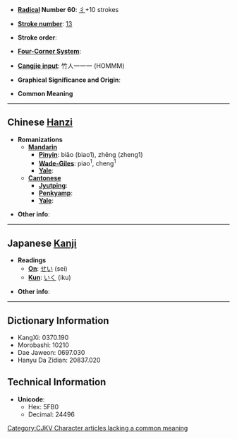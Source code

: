 * '''[[Wiktionary:Chinese radical index| Radical]] Number 60''': [[Wiktionary:Chinese radical index 彳|彳]]+10 strokes

* '''[[Wiktionary:Chinese total strokes index|Stroke number]]''': [[Wiktionary:Chinese total strokes index 13|13]]

* '''Stroke order''': 

* '''[[Wiktionary:Chinese four corner index|Four-Corner System]]''': 

* '''[[Wiktionary:Chinese Cangjie index|Cangjie input]]''': 竹人一一一 (HOMMM)

* '''Graphical Significance and Origin''': 

* '''Common Meaning''' [[Category:CJKV Character articles lacking a common meaning]]

----

== Chinese [[Hanzi]] ==

* '''Romanizations'''
** '''[[Mandarin]]'''
*** '''[[Pinyin]]''': biāo (biao1), zhēng (zheng1)
*** '''[[Wade-Giles]]''': piao<sup>1</sup>, cheng<sup>1</sup>
*** '''[[Yale]]''': 
** '''[[Cantonese]]'''
*** '''[[Jyutping]]''':
*** '''[[Penkyamp]]''': 
*** '''[[Yale]]''': 

* '''Other info''': 

----

== Japanese [[Kanji]] ==

* '''Readings'''
** '''[[On]]''': [[せい]] (sei)
** '''[[Kun]]''': [[いく]] (iku)

* '''Other info''':  

----

== Dictionary Information ==

* KangXi: 0370.190
* Morobashi: 10210
* Dae Jaweon: 0697.030
* Hanyu Da Zidian: 20837.020

== Technical Information ==

* '''Unicode''':
** Hex: 5FB0
** Decimal: 24496